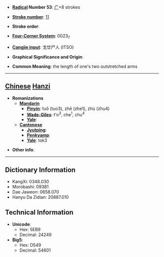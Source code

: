 * '''[[Wiktionary:Chinese radical index| Radical]] Number 53''': [[Wiktionary:Chinese radical index 广|广]]+8 strokes

* '''[[Wiktionary:Chinese total strokes index|Stroke number]]''': [[Wiktionary:Chinese total strokes index 11|11]]

* '''Stroke order''': 

* '''[[Wiktionary:Chinese four corner index|Four-Corner System]]''': 0023<sub>7</sub>

* '''[[Wiktionary:Chinese Cangjie index|Cangjie input]]''': 戈廿尸人 (ITSO)

* '''Graphical Significance and Origin''': 

* '''Common Meaning''': the length of one's two outstretched arms

----

== [[Chinese]] [[Hanzi]] ==

* '''Romanizations'''
** '''[[Mandarin]]'''
*** '''[[Pinyin]]''': tuǒ (tuo3), zhē (zhe1), zhù (zhu4)
*** '''[[Wade-Giles]]''': t'o<sup>3</sup>, che<sup>1</sup>, chu<sup>4</sup>
*** '''[[Yale]]''': 
** '''[[Cantonese]]'''
*** '''[[Jyutping]]''':
*** '''[[Penkyamp]]''': 
*** '''[[Yale]]''': tok3

* '''Other info''': 

----

== Dictionary Information ==

* KangXi: 0348.030
* Morobashi: 09381
* Dae Jaweon: 0658.070
* Hanyu Da Zidian: 20887.010

== Technical Information ==

* '''Unicode''':
** Hex: 5EB9
** Decimal: 24249
* '''Big5''':
** Hex: D549
** Decimal: 54601